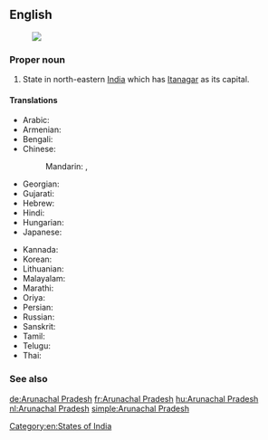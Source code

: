 ==English==
{{wikipedia}}
[[Image:Arunachal Pradesh in India (disputed hatched).svg|thumb|]]
===Proper noun===
{{en-proper noun|head=[[Arunachal]] [[Pradesh]]}}

# State in north-eastern [[India]] which has [[Itanagar]] as its capital.

====Translations====
{{trans-top|Arunachal Pradesh}}
* Arabic: {{t-|ar|أروناجل برديش|m|tr='arunajal bradiish}}
* Armenian: {{t-|hy|Արունաչալ Պրադեշ|tr=Arunačal Pradeš}}
* Bengali: {{t-|bn|অরুণাচল প্রদেশ|sc=Beng}}
* Chinese:
*: Mandarin: {{t|cmn|阿魯納恰爾邦|sc=Hani}},  {{t|cmn|阿鲁纳恰尔邦|tr=Ālǔnàqià'ěr-bāng|sc=Hani}}
* Georgian: {{t-|ka|არუნაჩალ-პრადეში|sc=Geor}}
* Gujarati: {{t-|gu|અરુણાચલ પ્રદેશ|sc=Gujr}}
* Hebrew: {{t-|he|ארונצ'אל פראדש}}
* Hindi: {{t+|hi|अरुणाचल प्रदेश|tr=aruṇācal pradēś}}
* Hungarian: {{t+|hu|Arunácsal Pradés}}
* Japanese: {{t-|ja|アルナーチャル・プラデーシュ州|tr=Arunacharu-Buradēshu-shū}}
{{trans-mid}}
* Kannada: {{t-|kn|ಅರುಣಾಚಲ ಪ್ರದೇಶ|sc=Knda}}
* Korean: {{t-|ko|아루나찰프라데시 주|tr=Arunachal-peuradesi-ju|sc=Hang}}
* Lithuanian: {{t-|lt|Arunačal Pradešas|m}}
* Malayalam: {{t-|ml|അരുണാചല്‍ പ്രദേശ്|sc=Mlym}}
* Marathi: {{t-|mr|अरुणाचल प्रदेश|sc=Deva}}
* Oriya: {{t-|or|ଅରୁଣାଚଳ ପ୍ରଦେଶ|sc=Orya}}
* Persian: {{t-|fa|آروناچال پرادش}}
* Russian: {{t-|ru|Аруначал-Прадеш|m|tr=Arunačal-Pradéš}}
* Sanskrit: {{t-|sa|अरुणाचल प्रदेश}}
* Tamil: {{t-|ta|அருணாசலப் பிரதேசம்}}
* Telugu: {{t+|te|అరుణాచల్ ప్రదేశ్}}
* Thai: {{t-|th|รัฐอรุณาจัลประเทศ|tr=rát à-rú-naa-jan bprà-tâyt}}
{{trans-bottom}}

===See also===
{{list|en|states of India}}

[[Category:en:States of India]]

[[de:Arunachal Pradesh]]
[[fr:Arunachal Pradesh]]
[[hu:Arunachal Pradesh]]
[[nl:Arunachal Pradesh]]
[[simple:Arunachal Pradesh]]